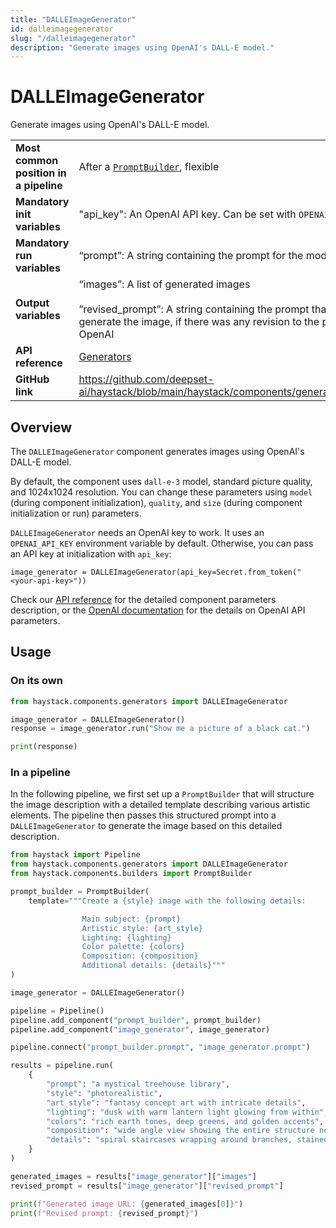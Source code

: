 ```yaml
---
title: "DALLEImageGenerator"
id: dalleimagegenerator
slug: "/dalleimagegenerator"
description: "Generate images using OpenAI's DALL-E model."
---
```


# DALLEImageGenerator

Generate images using OpenAI's DALL-E model.

|  |  |
| --- | --- |
| **Most common position in a pipeline** | After a [`PromptBuilder`](../../../docs/pipeline-components/builders/promptbuilder.mdx), flexible |
| **Mandatory init variables** | "api_key": An OpenAI API key. Can be set with `OPENAI_API_KEY` env var. |
| **Mandatory run variables** | “prompt”: A string containing the prompt for the model |
| **Output variables** | “images”: A list of generated images  <br /> <br />”revised_prompt”: A string containing the prompt that was used to generate the image, if there was any revision to the prompt made by OpenAI |
| **API reference** | [Generators](/reference/generators-api) |
| **GitHub link** | https://github.com/deepset-ai/haystack/blob/main/haystack/components/generators/openai_dalle.py |

## Overview

The `DALLEImageGenerator` component generates images using OpenAI's DALL-E model.

By default, the component uses `dall-e-3` model, standard picture quality, and 1024x1024 resolution. You can change these parameters using `model` (during component initialization), `quality`, and `size` (during component initialization or run) parameters.

`DALLEImageGenerator` needs an OpenAI key to work. It uses an `OPENAI_API_KEY` environment variable by default. Otherwise, you can pass an API key at initialization with `api_key`:

```
image_generator = DALLEImageGenerator(api_key=Secret.from_token("<your-api-key>"))
```

Check our [API reference](/reference/generators-api#dalleimagegenerator) for the detailed component parameters description, or the [OpenAI documentation](https://platform.openai.com/docs/api-reference/images/create) for the details on OpenAI API parameters.

## Usage

### On its own

```python
from haystack.components.generators import DALLEImageGenerator

image_generator = DALLEImageGenerator()
response = image_generator.run("Show me a picture of a black cat.")

print(response)
```

### In a pipeline

In the following pipeline, we first set up a `PromptBuilder` that will structure the image description with a detailed template describing various artistic elements. The pipeline then passes this structured prompt into a `DALLEImageGenerator` to generate the image based on this detailed description.

```python
from haystack import Pipeline
from haystack.components.generators import DALLEImageGenerator
from haystack.components.builders import PromptBuilder

prompt_builder = PromptBuilder(
    template="""Create a {style} image with the following details:

                Main subject: {prompt}
                Artistic style: {art_style}
                Lighting: {lighting}
                Color palette: {colors}
                Composition: {composition}
                Additional details: {details}"""
)

image_generator = DALLEImageGenerator()

pipeline = Pipeline()
pipeline.add_component("prompt_builder", prompt_builder)
pipeline.add_component("image_generator", image_generator)

pipeline.connect("prompt_builder.prompt", "image_generator.prompt")

results = pipeline.run(
    {
        "prompt": "a mystical treehouse library",
        "style": "photorealistic",
        "art_style": "fantasy concept art with intricate details",
        "lighting": "dusk with warm lantern light glowing from within",
        "colors": "rich earth tones, deep greens, and golden accents",
        "composition": "wide angle view showing the entire structure nestled in an ancient oak tree",
        "details": "spiral staircases wrapping around branches, stained glass windows, floating books, and magical fireflies providing ambient illumination"
    }
)

generated_images = results["image_generator"]["images"]
revised_prompt = results["image_generator"]["revised_prompt"]

print(f"Generated image URL: {generated_images[0]}")
print(f"Revised prompt: {revised_prompt}")
```